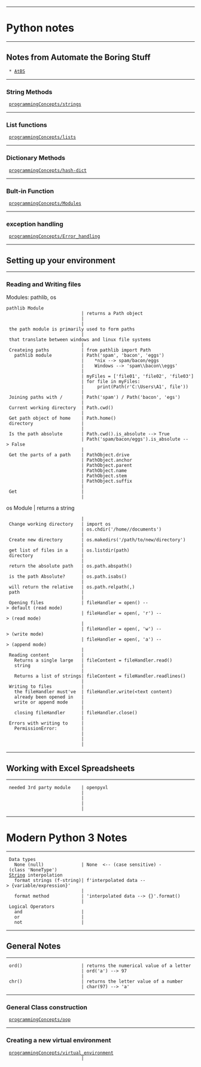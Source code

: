 --------------------------------------------------------------------------------
= Python notes =
--------------------------------------------------------------------------------
== Notes from Automate the Boring Stuff ==
  * [[AtBS]]
--------------------------------------------------------------------------------
=== String Methods ===
  [[programmingConcepts/strings]]
--------------------------------------------------------------------------------
=== List functions ===
  [[programmingConcepts/lists]]
--------------------------------------------------------------------------------
=== Dictionary Methods ===
  [[programmingConcepts/hash-dict]]
--------------------------------------------------------------------------------
=== Bult-in Function ===
  [[programmingConcepts/Modules]]
--------------------------------------------------------------------------------
=== exception handling ===
  [[programmingConcepts/Error_handling]]
--------------------------------------------------------------------------------
== Setting up your environment ==
--------------------------------------------------------------------------------
=== Reading and Writing files ===
Modules: pathlib, os
 pathlib Module
                             | returns a Path object
                             |
                             | the path module is primarily used to form paths
                             | that translate between windows and linux file systems
                             |
  Createing paths            | from pathlib import Path
    pathlib module           | Path('spam', 'bacon', 'eggs')
                             |    *nix --> spam/bacon/eggs
                             |    Windows --> 'spam\\bacon\\eggs'
                             |
                             | myFiles = ['file01', 'file02', 'file03']
                             | for file in myFiles:
                             |     print(Path(r'C:\Users\A1', file'))
                             |
  Joining paths with /       | Path('spam') / Path('bacon', 'egs')
                             |
  Current working directory  | Path.cwd()
                             |
  Get path object of home    | Path.home()
  directory                  |
                             |
  Is the path absolute       | Path.cwd().is_absolute --> True
                             | Path('spam/bacon/eggs').is_absolute --> False
                             |
  Get the parts of a path    | PathObject.drive
                             | PathObject.anchor
                             | PathObject.parent
                             | PathObject.name
                             | PathObject.stem
                             | PathObject.suffix
                             |
  Get                        |
                             |
os Module                    | returns a string
                             |
  Change working directory   | import os
                             | os.chdir('/home/<use name>/documents')
                             |
  Create new directory       | os.makedirs('/path/to/new/directory')
                             |
  get list of files in a     | os.listdir(path)
  directory                  |
                             |
  return the absolute path   | os.path.abspath(<path>)
                             |
  is the path Absolute?      | os.path.isabs(<path>)
                             |
  will return the relative   | os.path.relpath(<path>,<start>)
  path                       |
                             |
  Opening files              | fileHandler = open(<path to file>) --> default (read mode)
                             | fileHandler = open(<path to file>, 'r') --> (read mode)
                             |
                             | fileHandler = open(<path to file>, 'w') --> (write mode)
                             | fileHandler = open(<path to file>, 'a') --> (append mode)
                             |
  Reading content            |
    Returns a single large   | fileContent = fileHandler.read()
    string                   |
                             |
    Returns a list of strings| fileContent = fileHandler.readlines()
                             |
  Writing to files           |
    the fileHandler must've  | fileHandler.write(<text content)
    already been opened in   |
    write or append mode     |
                             |
    closing fileHandler      | fileHandler.close()
                             |
  Errors with writing to     |
    PermissionError:         |
                             |
                             |
                             |
--------------------------------------------------------------------------------
== Working with Excel Spreadsheets ==
--------------------------------------------------------------------------------
  needed 3rd party module    | openpyxl
                             |
                             |
                             |
                             |
--------------------------------------------------------------------------------
= Modern Python 3 Notes =
--------------------------------------------------------------------------------
  Data types
    None (null)              | None  <-- (case sensitive) - (class 'NoneType')
  [[String]] interpolation
    format strings (f-string)| f'interpolated data --> {variable/expression}'
                             |
    format method            | 'interpolated data --> {}'.format(<value>)
                             |
  Logical Operators
    and                      |
    or                       |
    not                      |
--------------------------------------------------------------------------------
== General Notes ==
--------------------------------------------------------------------------------
  ord()                      | returns the numerical value of a letter
                             | ord('a') --> 97
                             |
  chr()                      | returns the letter value of a number
                             | char(97) --> 'a'
--------------------------------------------------------------------------------
=== General Class construction ===
  [[programmingConcepts/oop]]
--------------------------------------------------------------------------------
=== Creating a new virtual environment ===
  [[programmingConcepts/virtual_environment]]
                             |

